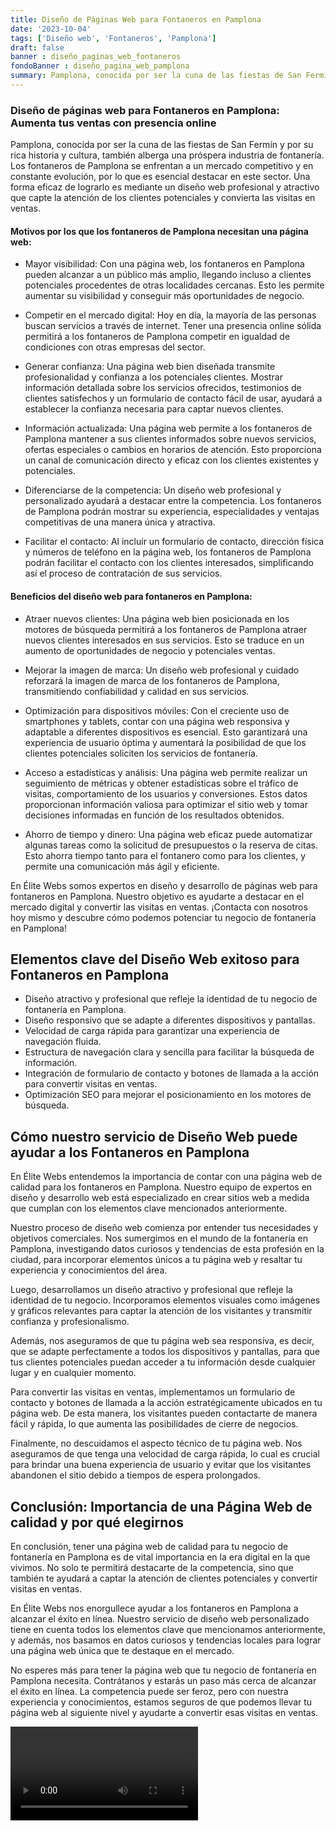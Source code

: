 ```yaml
---
title: Diseño de Páginas Web para Fontaneros en Pamplona
date: '2023-10-04'
tags: ['Diseño web', 'Fontaneros', 'Pamplona']
draft: false
banner : diseño_paginas_web_fontaneros
fondoBanner : diseño_pagina_web_pamplona
summary: Pamplona, conocida por ser la cuna de las fiestas de San Fermín y por su rica historia y cultura, también alberga una próspera industria de fontanería. Los fontaneros de Pamplona se enfrentan a un mercado competitivo y en constante evolución, por lo que es esencial destacar en este sector. Una forma eficaz de lograrlo es mediante un diseño web profesional y atractivo que capte la atención de los clientes potenciales y convierta las visitas en ventas.
---
```


### Diseño de páginas web para Fontaneros en Pamplona: Aumenta tus ventas con presencia online

Pamplona, conocida por ser la cuna de las fiestas de San Fermín y por su rica historia y cultura, también alberga una próspera industria de fontanería. Los fontaneros de Pamplona se enfrentan a un mercado competitivo y en constante evolución, por lo que es esencial destacar en este sector. Una forma eficaz de lograrlo es mediante un diseño web profesional y atractivo que capte la atención de los clientes potenciales y convierta las visitas en ventas.

#### Motivos por los que los fontaneros de Pamplona necesitan una página web:

- Mayor visibilidad: Con una página web, los fontaneros en Pamplona pueden alcanzar a un público más amplio, llegando incluso a clientes potenciales procedentes de otras localidades cercanas. Esto les permite aumentar su visibilidad y conseguir más oportunidades de negocio.

- Competir en el mercado digital: Hoy en día, la mayoría de las personas buscan servicios a través de internet. Tener una presencia online sólida permitirá a los fontaneros de Pamplona competir en igualdad de condiciones con otras empresas del sector.

- Generar confianza: Una página web bien diseñada transmite profesionalidad y confianza a los potenciales clientes. Mostrar información detallada sobre los servicios ofrecidos, testimonios de clientes satisfechos y un formulario de contacto fácil de usar, ayudará a establecer la confianza necesaria para captar nuevos clientes.

- Información actualizada: Una página web permite a los fontaneros de Pamplona mantener a sus clientes informados sobre nuevos servicios, ofertas especiales o cambios en horarios de atención. Esto proporciona un canal de comunicación directo y eficaz con los clientes existentes y potenciales.

- Diferenciarse de la competencia: Un diseño web profesional y personalizado ayudará a destacar entre la competencia. Los fontaneros de Pamplona podrán mostrar su experiencia, especialidades y ventajas competitivas de una manera única y atractiva.

- Facilitar el contacto: Al incluir un formulario de contacto, dirección física y números de teléfono en la página web, los fontaneros de Pamplona podrán facilitar el contacto con los clientes interesados, simplificando así el proceso de contratación de sus servicios.

#### Beneficios del diseño web para fontaneros en Pamplona:

- Atraer nuevos clientes: Una página web bien posicionada en los motores de búsqueda permitirá a los fontaneros de Pamplona atraer nuevos clientes interesados en sus servicios. Esto se traduce en un aumento de oportunidades de negocio y potenciales ventas.

- Mejorar la imagen de marca: Un diseño web profesional y cuidado reforzará la imagen de marca de los fontaneros de Pamplona, transmitiendo confiabilidad y calidad en sus servicios.

- Optimización para dispositivos móviles: Con el creciente uso de smartphones y tablets, contar con una página web responsiva y adaptable a diferentes dispositivos es esencial. Esto garantizará una experiencia de usuario óptima y aumentará la posibilidad de que los clientes potenciales soliciten los servicios de fontanería.

- Acceso a estadísticas y análisis: Una página web permite realizar un seguimiento de métricas y obtener estadísticas sobre el tráfico de visitas, comportamiento de los usuarios y conversiones. Estos datos proporcionan información valiosa para optimizar el sitio web y tomar decisiones informadas en función de los resultados obtenidos.

- Ahorro de tiempo y dinero: Una página web eficaz puede automatizar algunas tareas como la solicitud de presupuestos o la reserva de citas. Esto ahorra tiempo tanto para el fontanero como para los clientes, y permite una comunicación más ágil y eficiente.

En Élite Webs somos expertos en diseño y desarrollo de páginas web para fontaneros en Pamplona. Nuestro objetivo es ayudarte a destacar en el mercado digital y convertir las visitas en ventas. ¡Contacta con nosotros hoy mismo y descubre cómo podemos potenciar tu negocio de fontanería en Pamplona!

<GifSeo />

<Cta />

## Elementos clave del Diseño Web exitoso para Fontaneros en Pamplona
- Diseño atractivo y profesional que refleje la identidad de tu negocio de fontanería en Pamplona.
- Diseño responsivo que se adapte a diferentes dispositivos y pantallas.
- Velocidad de carga rápida para garantizar una experiencia de navegación fluida.
- Estructura de navegación clara y sencilla para facilitar la búsqueda de información.
- Integración de formulario de contacto y botones de llamada a la acción para convertir visitas en ventas.
- Optimización SEO para mejorar el posicionamiento en los motores de búsqueda.

## Cómo nuestro servicio de Diseño Web puede ayudar a los Fontaneros en Pamplona
En Élite Webs entendemos la importancia de contar con una página web de calidad para los fontaneros en Pamplona. Nuestro equipo de expertos en diseño y desarrollo web está especializado en crear sitios web a medida que cumplan con los elementos clave mencionados anteriormente.

Nuestro proceso de diseño web comienza por entender tus necesidades y objetivos comerciales. Nos sumergimos en el mundo de la fontanería en Pamplona, investigando datos curiosos y tendencias de esta profesión en la ciudad, para incorporar elementos únicos a tu página web y resaltar tu experiencia y conocimientos del área.

Luego, desarrollamos un diseño atractivo y profesional que refleje la identidad de tu negocio. Incorporamos elementos visuales como imágenes y gráficos relevantes para captar la atención de los visitantes y transmitir confianza y profesionalismo.

Además, nos aseguramos de que tu página web sea responsiva, es decir, que se adapte perfectamente a todos los dispositivos y pantallas, para que tus clientes potenciales puedan acceder a tu información desde cualquier lugar y en cualquier momento.

Para convertir las visitas en ventas, implementamos un formulario de contacto y botones de llamada a la acción estratégicamente ubicados en tu página web. De esta manera, los visitantes pueden contactarte de manera fácil y rápida, lo que aumenta las posibilidades de cierre de negocios.

Finalmente, no descuidamos el aspecto técnico de tu página web. Nos aseguramos de que tenga una velocidad de carga rápida, lo cual es crucial para brindar una buena experiencia de usuario y evitar que los visitantes abandonen el sitio debido a tiempos de espera prolongados.

## Conclusión: Importancia de una Página Web de calidad y por qué elegirnos
En conclusión, tener una página web de calidad para tu negocio de fontanería en Pamplona es de vital importancia en la era digital en la que vivimos. No solo te permitirá destacarte de la competencia, sino que también te ayudará a captar la atención de clientes potenciales y convertir visitas en ventas.

En Élite Webs nos enorgullece ayudar a los fontaneros en Pamplona a alcanzar el éxito en línea. Nuestro servicio de diseño web personalizado tiene en cuenta todos los elementos clave que mencionamos anteriormente, y además, nos basamos en datos curiosos y tendencias locales para lograr una página web única que te destaque en el mercado.

No esperes más para tener la página web que tu negocio de fontanería en Pamplona necesita. Contrátanos y estarás un paso más cerca de alcanzar el éxito en línea. La competencia puede ser feroz, pero con nuestra experiencia y conocimientos, estamos seguros de que podemos llevar tu página web al siguiente nivel y ayudarte a convertir esas visitas en ventas.

<Video />

<CtaBot job='Fontaneros' city='Pamplona'/>

<Gmaps query='Pamplona+españa+maps' />